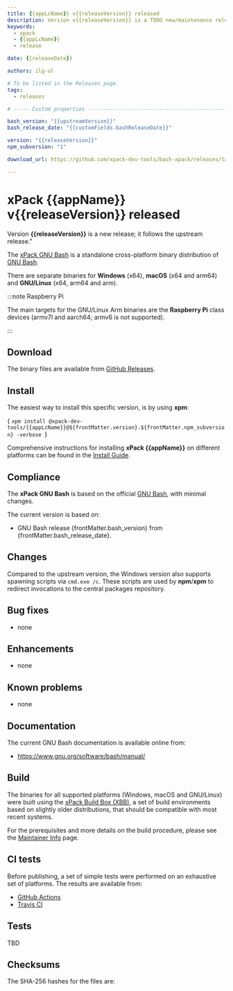```yaml
---
title: {{appLcName}} v{{releaseVersion}} released
description: Version v{{releaseVersion}} is a TODO new/maintenance release
keywords:
  - xpack
  - {{appLcName}}
  - release

date: {{releaseDate}}

authors: ilg-ul

# To be listed in the Releases page.
tags:
  - releases

# ----- Custom properties -----------------------------------------------------

bash_version: "{{upstreamVersion}}"
bash_release_date: "{{customFields.bashReleaseDate}}"

version: "{{releaseVersion}}"
npm_subversion: "1"

download_url: https://github.com/xpack-dev-tools/bash-xpack/releases/tag/v{{releaseVersion}}/

---
```


# xPack {{appName}} v{{releaseVersion}} released

Version **{{releaseVersion}}** is a new release; it follows the upstream release."

<!-- truncate -->



The [xPack GNU Bash](https://xpack-dev-tools.github.io/bash-xpack/)
is a standalone cross-platform binary distribution of
[GNU Bash](https://www.gnu.org/software/bash/).

There are separate binaries for **Windows** (x64),
**macOS** (x64 and arm64)
and **GNU/Linux** (x64, arm64 and arm).

:::note Raspberry Pi

The main targets for the GNU/Linux Arm
binaries are the **Raspberry Pi** class devices (armv7l and aarch64;
armv6 is not supported).

:::

## Download

The binary files are available from <a href={frontMatter.download_url}>GitHub Releases</a>.

<Prerequisites/>

## Install

The easiest way to install this specific version, is by using **xpm**:

<CodeBlock language="console"> {
`xpm install @xpack-dev-tools/{{appLcName}}@${frontMatter.version}.${frontMatter.npm_subversion} -verbose
`} </CodeBlock>

Comprehensive instructions for installing **xPack {{appName}}** on different platforms
can be found in the [Install Guide](/docs/install/).

## Compliance

The **xPack GNU Bash** is based on the official
[GNU Bash](https://www.gnu.org/software/bash/), with minimal changes.

The current version is based on:

- GNU Bash release
{frontMatter.bash_version}
from {frontMatter.bash_release_date}.

## Changes

Compared to the upstream version, the Windows version also supports
spawning scripts via `cmd.exe /c`. These scripts are used by **npm**/**xpm**
to redirect invocations to the central packages repository.

## Bug fixes

- none

## Enhancements

- none

## Known problems

- none

## Documentation

The current GNU Bash documentation is available online from:

- https://www.gnu.org/software/bash/manual/

## Build

The binaries for all supported platforms
(Windows, macOS and GNU/Linux) were built using the
[xPack Build Box (XBB)](https://xpack.github.io/xbb/), a set
of build environments based on slightly older distributions, that should be
compatible with most recent systems.

For the prerequisites and more details on the build procedure, please see the
[Maintainer Info](/docs/maintainer/) page.

## CI tests

Before publishing, a set of simple tests were performed on an exhaustive
set of platforms. The results are available from:

- [GitHub Actions](https://github.com/xpack-dev-tools/bash-xpack/actions/)
- [Travis CI](https://app.travis-ci.com/github/xpack-dev-tools/bash-xpack/builds/)

## Tests

TBD

## Checksums

The SHA-256 hashes for the files are:
